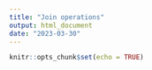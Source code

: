 ```yaml
---
title: "Join operations"
output: html_document
date: "2023-03-30"
---
```


```r
knitr::opts_chunk$set(echo = TRUE)
```


